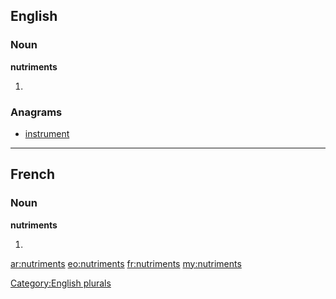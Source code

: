 ==English==

===Noun===
'''nutriments'''

# {{plural of|nutriment}}

===Anagrams===
* [[instrument#English|instrument]]

[[Category:English plurals]]

----

==French==

===Noun===
'''nutriments''' {{m|p}}

# {{plural of|nutriment|lang=fr}}

[[ar:nutriments]]
[[eo:nutriments]]
[[fr:nutriments]]
[[my:nutriments]]